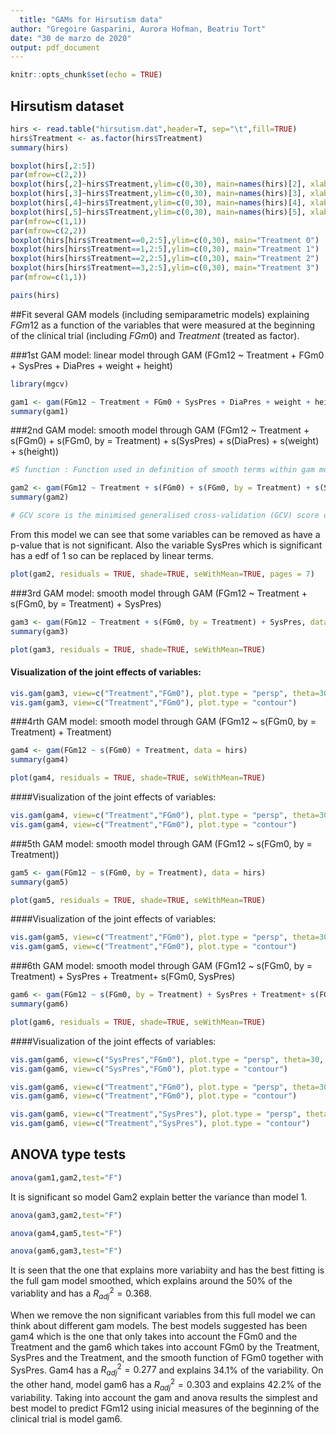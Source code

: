 ```yaml
---
  title: "GAMs for Hirsutism data"
author: "Gregoire Gasparini, Aurora Hofman, Beatriu Tort"
date: "30 de marzo de 2020"
output: pdf_document
---
```

  
  ```r
knitr::opts_chunk$set(echo = TRUE)
```

## Hirsutism dataset

```r
hirs <- read.table("hirsutism.dat",header=T, sep="\t",fill=TRUE)
hirs$Treatment <- as.factor(hirs$Treatment)
summary(hirs)
```

```r
boxplot(hirs[,2:5])
par(mfrow=c(2,2))
boxplot(hirs[,2]~hirs$Treatment,ylim=c(0,30), main=names(hirs)[2], xlab="Treatment")
boxplot(hirs[,3]~hirs$Treatment,ylim=c(0,30), main=names(hirs)[3], xlab="Treatment")
boxplot(hirs[,4]~hirs$Treatment,ylim=c(0,30), main=names(hirs)[4], xlab="Treatment")
boxplot(hirs[,5]~hirs$Treatment,ylim=c(0,30), main=names(hirs)[5], xlab="Treatment")
par(mfrow=c(1,1))
par(mfrow=c(2,2))
boxplot(hirs[hirs$Treatment==0,2:5],ylim=c(0,30), main="Treatment 0")
boxplot(hirs[hirs$Treatment==1,2:5],ylim=c(0,30), main="Treatment 1")
boxplot(hirs[hirs$Treatment==2,2:5],ylim=c(0,30), main="Treatment 2")
boxplot(hirs[hirs$Treatment==3,2:5],ylim=c(0,30), main="Treatment 3")
par(mfrow=c(1,1))

pairs(hirs)
```

##Fit several GAM models (including semiparametric models) explaining $FGm12$ as a function of the variables that were measured at the beginning of the clinical trial (including $FGm0$) and $Treatment$ (treated as factor).


###1st GAM model: linear model through GAM (FGm12 ~ Treatment + FGm0 + SysPres + DiaPres + weight + height)

```r
library(mgcv)

gam1 <- gam(FGm12 ~ Treatment + FGm0 + SysPres + DiaPres + weight + height, data = iris)
summary(gam1)
```

###2nd GAM model: smooth model through GAM (FGm12 ~ Treatment + s(FGm0) + s(FGm0, by = Treatment) + s(SysPres) + s(DiaPres) + s(weight) + s(height))

```r
#S function : Function used in definition of smooth terms within gam model formula. The function does not evaluate a (spline) smooth - it exists purely to help set up a model using spline based smooths.

gam2 <- gam(FGm12 ~ Treatment + s(FGm0) + s(FGm0, by = Treatment) + s(SysPres) + s(DiaPres) + s(weight) + s(height), data = hirs)
summary(gam2)

# GCV score is the minimised generalised cross-validation (GCV) score of the GAM fitted.
```

From this model we can see that some variables can be removed as have a p-value that is not significant.
Also the variable SysPres which is significant has a edf of 1 so can be replaced by linear terms.

```r
plot(gam2, residuals = TRUE, shade=TRUE, seWithMean=TRUE, pages = 7)
```

###3rd GAM model: smooth model through GAM (FGm12 ~ Treatment + s(FGm0, by = Treatment) + SysPres)

```r
gam3 <- gam(FGm12 ~ Treatment + s(FGm0, by = Treatment) + SysPres, data = hirs) 
summary(gam3)
```

```r
plot(gam3, residuals = TRUE, shade=TRUE, seWithMean=TRUE)
```

#### Visualization of the joint effects of variables:

```r
vis.gam(gam3, view=c("Treatment","FGm0"), plot.type = "persp", theta=30, phi=30)
vis.gam(gam3, view=c("Treatment","FGm0"), plot.type = "contour")
```


###4rth GAM model: smooth model through GAM (FGm12 ~  s(FGm0, by = Treatment) + Treatment)

```r
gam4 <- gam(FGm12 ~ s(FGm0) + Treatment, data = hirs)
summary(gam4)
```

```r
plot(gam4, residuals = TRUE, shade=TRUE, seWithMean=TRUE)
```

####Visualization of the joint effects of variables:

```r
vis.gam(gam4, view=c("Treatment","FGm0"), plot.type = "persp", theta=30, phi=30)
vis.gam(gam4, view=c("Treatment","FGm0"), plot.type = "contour")
```

###5th GAM model: smooth model through GAM (FGm12 ~  s(FGm0, by = Treatment))

```r
gam5 <- gam(FGm12 ~ s(FGm0, by = Treatment), data = hirs)
summary(gam5)
```

```r
plot(gam5, residuals = TRUE, shade=TRUE, seWithMean=TRUE)
```

####Visualization of the joint effects of variables:

```r
vis.gam(gam5, view=c("Treatment","FGm0"), plot.type = "persp", theta=30, phi=30)
vis.gam(gam5, view=c("Treatment","FGm0"), plot.type = "contour")
```

###6th GAM model: smooth model through GAM (FGm12 ~ s(FGm0, by = Treatment) + SysPres + Treatment+ s(FGm0, SysPres)

```r
gam6 <- gam(FGm12 ~ s(FGm0, by = Treatment) + SysPres + Treatment+ s(FGm0, SysPres), data = hirs)
summary(gam6)
```

```r
plot(gam6, residuals = TRUE, shade=TRUE, seWithMean=TRUE)
```

####Visualization of the joint effects of variables:

```r
vis.gam(gam6, view=c("SysPres","FGm0"), plot.type = "persp", theta=30, phi=30)
vis.gam(gam6, view=c("SysPres","FGm0"), plot.type = "contour")

vis.gam(gam6, view=c("Treatment","FGm0"), plot.type = "persp", theta=30, phi=30)
vis.gam(gam6, view=c("Treatment","FGm0"), plot.type = "contour")

vis.gam(gam6, view=c("Treatment","SysPres"), plot.type = "persp", theta=30, phi=30)
vis.gam(gam6, view=c("Treatment","SysPres"), plot.type = "contour")

```

## ANOVA type tests 
```r
anova(gam1,gam2,test="F")
```

It is significant so model Gam2 explain better the variance than model 1.

```r
anova(gam3,gam2,test="F")
```

```r
anova(gam4,gam5,test="F")
```

```r
anova(gam6,gam3,test="F")
```

It is seen that the one that explains more variabiity and has the best fitting is the full gam model smoothed, which explains around the 50% of the variablity and has a $R^2_{adj} = 0.368$.

When we remove the non significant variables from this full model we can think about different gam models. The best models suggested has been gam4 which is the one that only takes into account the FGm0 and the Treatment and the gam6 which takes into account FGm0 by the Treatment, SysPres and the Treatment, and the smooth function of FGm0 together with SysPres. 
Gam4 has a $R^2_{adj} = 0.277$ and explains 34.1% of the variability. On the other hand, model gam6 has a $R^2_{adj} = 0.303$ and explains 42.2% of the variability. 
Taking into account the gam and anova results the simplest and best model to predict FGm12 using inicial measures of the beginning of the clinical trial is model gam6.



